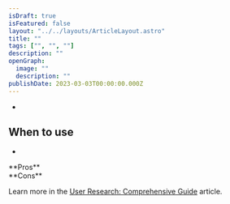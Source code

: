 ```yaml
---
isDraft: true
isFeatured: false
layout: "../../layouts/ArticleLayout.astro"
title: ""
tags: ["", "", ""]
description: ""
openGraph:
  image: ""
  description: ""
publishDate: 2023-03-03T00:00:00.000Z
---
```


-

## When to use

-

<div class="mt-8 mb-8 grid grid-cols-2 divide-x overflow-hidden rounded-md border">
  <div class="py-6 px-10 space-y-4">
    **Pros**

  </div>
  <div class="py-6 px-10 space-y-4">
    **Cons**

  </div>
</div>

Learn more in the [User Research: Comprehensive Guide](/blog/user-research-comprehensive-guide//) article.
